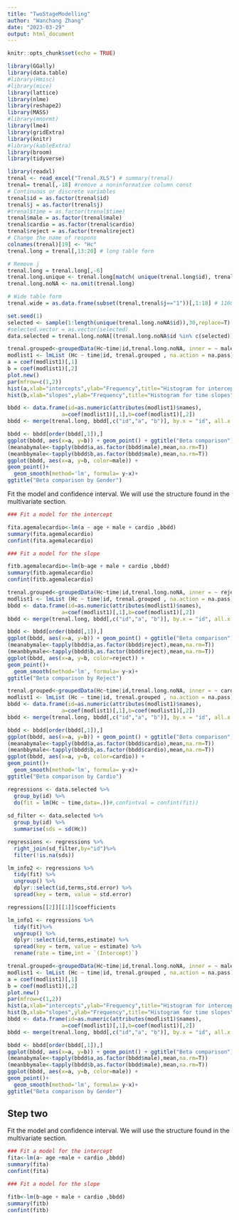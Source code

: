 ```yaml
---
title: "TwoStageModelling"
author: "Wanchang Zhang"
date: "2023-03-29"
output: html_document
---
```


```r
knitr::opts_chunk$set(echo = TRUE)
```

```r
library(GGally)
library(data.table)
#library(Hmisc)
#library(mice)
library(lattice)
library(nlme)
library(reshape2)
library(MASS)
#library(mnormt)
library(lme4)
library(gridExtra)
library(knitr)
#library(kableExtra)
library(broom)
library(tidyverse)
```
```r
library(readxl)
trenal <- read_excel("Trenal.XLS") # summary(trenal)
trenal= trenal[,-18] #remove a noninformative column const
# Continuous or discrete variables
trenal$id = as.factor(trenal$id)
trenal$j = as.factor(trenal$j)
#trenal$time = as.factor(trenal$time)
trenal$male = as.factor(trenal$male)
trenal$cardio = as.factor(trenal$cardio)
trenal$reject = as.factor(trenal$reject)
# Change the name of respons
colnames(trenal)[19] <- "Hc"
trenal.long = trenal[,13:20] # long table form

# Remove j
trenal.long = trenal.long[,-6]
trenal.long.unique <- trenal.long[match( unique(trenal.long$id), trenal.long$id),]
trenal.long.noNA <- na.omit(trenal.long)

# Wide table form
trenal.wide = as.data.frame(subset(trenal,trenal$j=="1"))[,1:18] # 1160 x 18
```

```r
set.seed(1)
selected <- sample(1:length(unique(trenal.long.noNA$id)),30,replace=T) # random samples and permutations
#selected.vector = as.vector(selected)
data.selected = trenal.long.noNA[(trenal.long.noNA$id %in% c(selected)), ] 
```




```r
trenal.grouped<-groupedData(Hc~time|id,trenal.long.noNA, inner = ~ male, labels=list(y="level of Haematocrit"),units=list(y="%"))
modlist1 <- lmList (Hc ~ time|id, trenal.grouped , na.action = na.pass)
a = coef(modlist1)[,1]
b = coef(modlist1)[,2]
plot.new()
par(mfrow=c(1,2))
hist(a,xlab="intercepts",ylab="Frequency",title="Histogram for intercepts")
hist(b,xlab="slopes",ylab="Frequency",title="Histogram for time slopes")

bbdd <- data.frame(id=as.numeric(attributes(modlist1)$names),
                 a=coef(modlist1)[,1],b=coef(modlist1)[,2])
bbdd <- merge(trenal.long, bbdd[,c("id","a", "b")], by.x = "id", all.x = T)

bbdd <- bbdd[order(bbdd[,1]),]
ggplot(bbdd, aes(x=a, y=b)) + geom_point() + ggtitle("Beta comparison")
(meanabymale<-tapply(bbdd$a,as.factor(bbdd$male),mean,na.rm=T))
(meanbbymale<-tapply(bbdd$b,as.factor(bbdd$male),mean,na.rm=T))
ggplot(bbdd, aes(x=a, y=b, color=male)) +
geom_point()+
  geom_smooth(method='lm', formula= y~x)+
ggtitle("Beta comparison by Gender")

```
Fit the model and confidence interval. We will use the structure found in the multivariate section. 

```r
### Fit a model for the intercept

fita.agemalecardio<-lm(a ~ age + male + cardio ,bbdd)
summary(fita.agemalecardio)
confint(fita.agemalecardio)

### Fit a model for the slope

fitb.agemalecardio<-lm(b~age + male + cardio ,bbdd)
summary(fitb.agemalecardio)
confint(fitb.agemalecardio)

```



```r
trenal.grouped<-groupedData(Hc~time|id,trenal.long.noNA, inner = ~ reject, labels=list(y="level of Haematocrit"),units=list(y="%"))
modlist1 <- lmList (Hc ~ time|id, trenal.grouped , na.action = na.pass)
bbdd <- data.frame(id=as.numeric(attributes(modlist1)$names),
                 a=coef(modlist1)[,1],b=coef(modlist1)[,2])
bbdd <- merge(trenal.long, bbdd[,c("id","a", "b")], by.x = "id", all.x = T)

bbdd <- bbdd[order(bbdd[,1]),]
ggplot(bbdd, aes(x=a, y=b)) + geom_point() + ggtitle("Beta comparison")
(meanabymale<-tapply(bbdd$a,as.factor(bbdd$reject),mean,na.rm=T))
(meanbbymale<-tapply(bbdd$b,as.factor(bbdd$reject),mean,na.rm=T))
ggplot(bbdd, aes(x=a, y=b, color=reject)) +
geom_point()+
  geom_smooth(method='lm', formula= y~x)+
ggtitle("Beta comparison by Reject")

```

```r
trenal.grouped<-groupedData(Hc~time|id,trenal.long.noNA, inner = ~ cardio, labels=list(y="level of Haematocrit"),units=list(y="%"))
modlist1 <- lmList (Hc ~ time|id, trenal.grouped , na.action = na.pass)
bbdd <- data.frame(id=as.numeric(attributes(modlist1)$names),
                 a=coef(modlist1)[,1],b=coef(modlist1)[,2])
bbdd <- merge(trenal.long, bbdd[,c("id","a", "b")], by.x = "id", all.x = T)

bbdd <- bbdd[order(bbdd[,1]),]
ggplot(bbdd, aes(x=a, y=b)) + geom_point() + ggtitle("Beta comparison")
(meanabymale<-tapply(bbdd$a,as.factor(bbdd$cardio),mean,na.rm=T))
(meanbbymale<-tapply(bbdd$b,as.factor(bbdd$cardio),mean,na.rm=T))
ggplot(bbdd, aes(x=a, y=b, color=cardio)) +
geom_point()+
  geom_smooth(method='lm', formula= y~x)+
ggtitle("Beta comparison by Cardio")

```













```r
regressions <- data.selected %>%
  group_by(id) %>%
  do(fit = lm(Hc ~ time,data=.))#,confintval = confint(fit))
  
sd_filter <- data.selected %>%
  group_by(id) %>%
  summarise(sds = sd(Hc))

regressions <- regressions %>% 
  right_join(sd_filter,by="id")%>%
  filter(!is.na(sds))

lm_info2 <- regressions %>%
  tidy(fit) %>%
  ungroup() %>%
  dplyr::select(id,terms,std.error) %>%
  spread(key = term, value = std.error)

regressions[[2]][[1]]$coefficients

lm_info1 <- regressions %>%
  tidy(fit)%>%
  ungroup() %>%
  dplyr::select(id,terms,estimate) %>%
  spread(key = term, value = estimate) %>%
  rename(rate = time,int = `(Intercept)`)

```


```r
trenal.grouped<-groupedData(Hc~time|id,trenal.long.noNA, inner = ~ male+cardio+reject, labels=list(y="level of Haematocrit"),units=list(y="%"))
modlist1 <- lmList (Hc ~ time|id, trenal.grouped , na.action = na.pass)
a = coef(modlist1)[,1]
b = coef(modlist1)[,2]
plot.new()
par(mfrow=c(1,2))
hist(a,xlab="intercepts",ylab="Frequency",title="Histogram for intercepts")
hist(b,xlab="slopes",ylab="Frequency",title="Histogram for time slopes")
bbdd <- data.frame(id=as.numeric(attributes(modlist1)$names),
                 a=coef(modlist1)[,1],b=coef(modlist1)[,2])
bbdd <- merge(trenal.long, bbdd[,c("id","a", "b")], by.x = "id", all.x = T)

bbdd <- bbdd[order(bbdd[,1]),]
ggplot(bbdd, aes(x=a, y=b)) + geom_point() + ggtitle("Beta comparison")
(meanabymale<-tapply(bbdd$a,as.factor(bbdd$male),mean,na.rm=T))
(meanbbymale<-tapply(bbdd$b,as.factor(bbdd$male),mean,na.rm=T))
ggplot(bbdd, aes(x=a, y=b, color=male)) +
geom_point()+
  geom_smooth(method='lm', formula= y~x)+
ggtitle("Beta comparison by Gender")

```

## Step two
Fit the model and confidence interval. We will use the structure found in the multivariate section. 


```r
### Fit a model for the intercept
fita<-lm(a~ age +male + cardio ,bbdd)
summary(fita)
confint(fita)

### Fit a model for the slope

fitb<-lm(b~age + male + cardio ,bbdd)
summary(fitb)
confint(fitb)

```